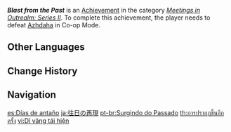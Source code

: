 {{Achievement Infobox
|id           = 86016
|order id     = 9016
|category     = Meetings in Outrealm: Series II
|description  = Defeat [[Azhdaha (Weekly Boss)|Azhdaha]] in Co-Op Mode.
|requirements = 
|primogems    = 10
|tracking     = 
|topic        = Azhdaha (Weekly Boss); Co-Op Mode
}}
'''''Blast from the Past''''' is an [[Achievement]] in the category ''[[Meetings in Outrealm: Series II]]''. To complete this achievement, the player needs to defeat [[Azhdaha (Weekly Boss)|Azhdaha]] in Co-op Mode.
<!--
==Trivia==

==Video Guides==
{{EVT
|video1   = 
|caption1 = 
}}
-->
==Other Languages==
{{Other Languages
|en      = Blast from the Past
|zhs     = 往日重现
|zhs_rm  = Wǎngrì Chóngxiàn
|zht     = 往日重現
|zht_rm  = Wǎngrì Chóngxiàn
|zh_tl   = Reappearance of the Past
|ja      = 往日の再現
|ja_rm   = Oujitsu no Saigen
|ja_tl   = Reappearance of the Past
|ko      = 과거 재현
|ko_tl   = Reappearance of the Past
|es      = Días de antaño
|es_tl   = Days of Yore
|fr      = Réminiscences
|fr_tl   = Reminiscence
|ru      = Привет из прошлого
|ru_tl   = Hello from the Past
|th      = การปรากฏขึ้นอีกครั้ง
|th_rm   = 
|th_tl   = 
|vi      = Dĩ vãng tái hiện
|vi_tl   = 
|de      = Erinnerung von gestern
|de_tl   = Memories From Yesterday
|id      = Masa Lalu Muncul Kembali
|id_tl   = The Past Reappears
|pt      = Surgindo do Passado
|pt_tl   = 
|tr      = Geçmiş Günler Bizi Bekler
|tr_tl   = Past Days are Waiting For Us
|it      = Tuffo nel passato
|it_tl   = 
}}

==Change History==
{{Change History|2.0}}
<!--
==References==
{{Reflist}}
-->
==Navigation==
{{Achievement Navbox|Meetings in Outrealm: Series II}}

[[es:Días de antaño]]
[[ja:往日の再現]]
[[pt-br:Surgindo do Passado]]
[[th:การปรากฏขึ้นอีกครั้ง]]
[[vi:Dĩ vãng tái hiện]]